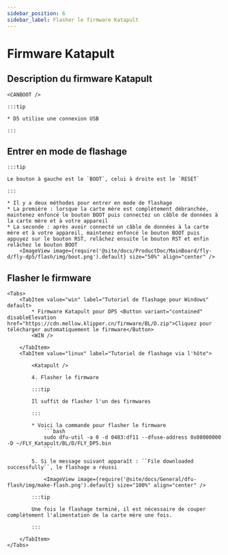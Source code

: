 ```yaml
---
sidebar_position: 6
sidebar_label: Flasher le firmware Katapult
---
```







# Firmware Katapult

## Description du firmware Katapult

    <CANBOOT />

    :::tip

    * D5 utilise une connexion USB

    :::

## Entrer en mode de flashage

    :::tip

    Le bouton à gauche est le `BOOT`, celui à droite est le `RESET`

    :::

    * Il y a deux méthodes pour entrer en mode de flashage
    * La première : lorsque la carte mère est complètement débranchée, maintenez enfoncé le bouton BOOT puis connectez un câble de données à la carte mère et à votre appareil
    * La seconde : après avoir connecté un câble de données à la carte mère et à votre appareil, maintenez enfoncé le bouton BOOT puis appuyez sur le bouton RST, relâchez ensuite le bouton RST et enfin relâchez le bouton BOOT
        <ImageView image={require('@site/docs/ProductDoc/MainBoard/fly-d/fly-dp5/flash/img/boot.png').default} size="50%" align="center" />

## Flasher le firmware
    <Tabs>
        <TabItem value="win" label="Tutoriel de flashage pour Windows" default>
            * Firmware Katapult pour DP5 <Button variant="contained" disableElevation href="https://cdn.mellow.klipper.cn/firmware/BL/D.zip">Cliquez pour télécharger automatiquement le firmware</Button>
            <WIN />

        </TabItem>
        <TabItem value="linux" label="Tutoriel de flashage via l'hôte">

            <Katapult />

            4. Flasher le firmware

            :::tip

            Il suffit de flasher l'un des firmwares

            :::

            * Voici la commande pour flasher le firmware
                ```bash
                sudo dfu-util -a 0 -d 0483:df11 --dfuse-address 0x08000000 -D ~/FLY_Katapult/BL/D/FLY_DP5.bin
                ```

            5. Si le message suivant apparaît : ``File downloaded successfully``, le flashage a réussi

                <ImageView image={require('@site/docs/General/dfu-flash/img/make-flash.png').default} size="100%" align="center" />

            :::tip

            Une fois le flashage terminé, il est nécessaire de couper complètement l'alimentation de la carte mère une fois.

            :::

        </TabItem>
    </Tabs>